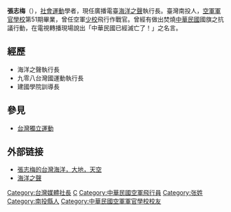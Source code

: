 {{pov|time=2013-03-04T12:37:29+00:00}}
'''張志梅'''（{{bd|1948年|1月18日||}}），[[社會運動|社會運動]]學者，現任廣播電臺[[海洋之聲|海洋之聲]]執行長。臺灣南投人，[[空軍軍官學校|空軍軍官學校]]第51期畢業，曾任空軍[[少校|少校]]飛行作戰官。曾經有做出焚燒[[中華民國|中華民國]]國旗之抗議行動，在電視轉播現場說出「中華民國已經滅亡了！」之名言。

== 經歷 ==
*海洋之聲執行長
*九零八台灣國運動執行長
*建國學院訓導長

== 參見 ==
*[[台灣獨立運動|台灣獨立運動]]

== 外部链接 ==
*[http://airforcechang.blogspot.com/ 張志梅的台灣海洋，大地，天空] {{Wayback|url=http://airforcechang.blogspot.com/ |date=20190719042328 }}
*[http://www.oceanvoice.org.tw/ 海洋之聲] {{Wayback|url=http://www.oceanvoice.org.tw/ |date=20211219170013 }}
[[Category:台灣媒體社長|Category:台灣媒體社長]]
[[Category:臺灣獨立運動者|C]]
[[Category:中華民國空軍飛行員|Category:中華民國空軍飛行員]]
[[Category:张姓|Category:张姓]]
[[Category:南投縣人|Category:南投縣人]]
[[Category:中華民國空軍軍官學校校友|Category:中華民國空軍軍官學校校友]]